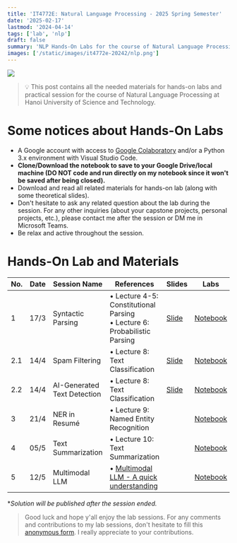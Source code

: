 ```yaml
---
title: 'IT4772E: Natural Language Processing - 2025 Spring Semester'
date: '2025-02-17'
lastmod: '2024-04-14'
tags: ['lab', 'nlp']
draft: false
summary: 'NLP Hands-On Labs for the course of Natural Language Processing at Hanoi University of Science and Technology, Spring semester 2025'
images: ['/static/images/it4772e-20242/nlp.png']
---
```


![](/static/images/it4772e-20242/nlp.png)

> 💡 This post contains all the needed materials for hands-on labs and practical session for the course of Natural Language Processing at Hanoi University of Science and Technology.

# Some notices about Hands-On Labs
* A Google account with access to [Google Colaboratory](https://colab.research.google.com/) and/or a Python 3.x environment with Visual Studio Code.
* **Clone/Download the notebook to save to your Google Drive/local machine (DO NOT code and run directly on my notebook since it won't be saved after being closed).**
* Download and read all related materials for hands-on lab (along with some theoretical slides).
* Don't hesitate to ask any related question about the lab during the session. For any other inquiries (about your capstone projects, personal projects, etc.), please contact me after the session or DM me in Microsoft Teams.
* Be relax and active throughout the session.

# Hands-On Lab and Materials

<table>
<thead>
<tr>
<th>No.</th>
<th>Date</th>
<th>Session Name</th>
<th>References</th>
<th>Slides</th>
<th>Labs</th>
<th>Solutions*</th>
</tr>
</thead>
<tbody>
<tr>
<td>1</td>
<td>17/3</td>
<td>Syntactic Parsing</td>
<td>• Lecture 4-5: Constitutional Parsing<br/>• Lecture 6: Probabilistic Parsing</td>
<td><a href="/static/images/it4772e-20242/Lab_01_Syntactic_Parsing.pdf">Slide</a></td>
<td><a href="https://colab.research.google.com/drive/1OsmfatR61tTwEn78irfiAa8CuP16trNM?usp=sharing" target="_blank" rel="noopener noreferrer">Notebook</a></td>
<td><a href="https://colab.research.google.com/drive/1noV-Dhdb7MK9f6Kh4QhSW-dNhyizAUMX?usp=sharing" target="_blank" rel="noopener noreferrer">Solution</a></td>
</tr>
<tr>
<td>2.1</td>
<td>14/4</td>
<td>Spam Filtering</td>
<td>• Lecture 8: Text Classification</td>
<td><a href="/static/images/it4772e-20242/Lab_02_Text_Classification.pdf">Slide</a></td>
<td><a href="https://colab.research.google.com/drive/1buTMI9sA_WRtIQ5eaFDbIV3Bxf0dqUon?usp=sharing" target="_blank" rel="noopener noreferrer">Notebook</a></td>
<td><a href="https://colab.research.google.com/drive/1A1Dz6YNX4IFImAGL44DINRH0xB9EgjAH?usp=sharing" target="_blank" rel="noopener noreferrer">Solution</a></td>
</tr>
<tr>
<td>2.2</td>
<td>14/4</td>
<td>AI-Generated Text Detection</td>
<td>• Lecture 8: Text Classification</td>
<td><a href="/static/images/it4772e-20242/Lab_02_Text_Classification.pdf">Slide</a></td>
<td><a href="https://colab.research.google.com/drive/137a99tBAa-2YydNxFhYjUuTNXZosRPLs?usp=sharing" target="_blank" rel="noopener noreferrer">Notebook</a></td>
<td><a href="https://colab.research.google.com/drive/1DBcucKmSmrgnEF0rqo_8jW_qEfKf8CPg?usp=sharing" target="_blank" rel="noopener noreferrer">Solution</a></td>
</tr>
<tr>
<td>3</td>
<td>21/4</td>
<td>NER in Resumé</td>
<td>• Lecture 9: Named Entity Recognition</td>
<td></td>
<td><a href="https://colab.research.google.com/drive/1ld2i567SvSvFtU41lw9DmMTSvogWkj53?usp=sharing" target="_blank" rel="noopener noreferrer">Notebook</a></td>
<td><a href="https://colab.research.google.com/drive/19LPDW9nnuGyAO6D00O3aWnFrxlVaxCFv?usp=sharing" target="_blank" rel="noopener noreferrer">Solution</a></td>
</tr>
<tr>
<td>4</td>
<td>05/5</td>
<td>Text Summarization</td>
<td>• Lecture 10: Text Summarization</td>
<td></td>
<td><a href="https://colab.research.google.com/drive/1WxYPR7fhxSYZBPeI6_TisqSOfXox9YHZ?usp=sharing" target="_blank" rel="noopener noreferrer">Notebook</a></td>
<td><a href="https://colab.research.google.com/drive/1TSSX0b7ew0MOkrFeql1J-Ktzcxo-Uhzm?usp=sharing" target="_blank" rel="noopener noreferrer">Solution</a></td>
</tr>
<tr>
<td>5</td>
<td>12/5</td>
<td>Multimodal LLM</td>
<td>• <a href="https://blog.tnminh.com/blog/multimodal-llm" target="_blank" rel="noopener noreferrer">Multimodal LLM - A quick understanding</a></td>
<td></td>
<td><a href="https://colab.research.google.com/drive/1a0YG7C2BA0OzzHibsqwkANZUx_oR2UJX?usp=sharing" target="_blank" rel="noopener noreferrer">Notebook</a></td>
<td></td>
</tr>
</tbody>
</table>

**Solution will be published after the session ended.*

> Good luck and hope y'all enjoy the lab sessions. For any comments and contributions to my lab sessions, don't hesitate to fill this [anonymous form](https://forms.gle/K5evw6QbuaAGbwTr6). I really appreciate to your contributions.